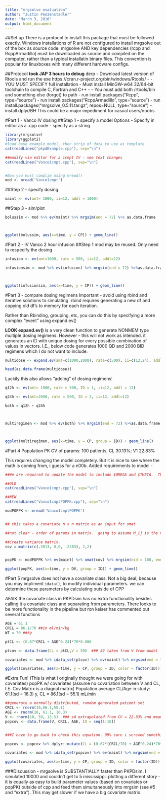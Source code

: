 ```yaml
---
title: "mrgsolve evaluation"
author: "Justin Penzenstadler"
date: "March 3, 2016"
output: html_document
---
```


##Set up 
There is a protocol to install this package that must be followed exactly. Windows installations of R are not configured to install mrgsolve out of the box as source code.  mrgsolve AND key dependencies (rcpp and RcppArmadillo) must be downloaded as source and compiled on the computer, rather than a typical installatin binary files.  This convention is popular for linuxboxes with many different hardware configs.

##Protocol 
**took JAP 3 hours to debug** derp
- Download latest version of Rtools and run the exe https://cran.r-project.org/bin/windows/Rtools/
  - - YOU MUST SPECIFY full installation - Must install MinGW-w64           32/64-bit toolchain to compile C, Fortran and C++
  - - You must add both /rtools/bin and something else (forgot) to path 
- run install.packages("Rcpp", type="source")
- run install.packages("RcppArmadillo", type="source")
- run install.packages("mrgsolve_0.5.11.tar.gz", repos=NULL, type="source")
- install dplyr/BH
This could be a major impediment for casual users/noobs

#Part 1 - Vanco IV dosing
##Step 1 - specify a model
Options
- Specify in editor as a .cpp code
- specify as a string 
```r
library(mrgsolve)
library(ggplot2)
#load base example model, then strip of data to use as template
cat(readLines("pkpdExample.cpp"), sep="\n")

##modify via editor for a 1cmpt IV - see text changes
cat(readLines("Vanco1cmpt.cpp"), sep="\n")


#Now you must complie using mread()
mod <- mread('Vanco1cmpt')
```

##Step 2 - specify dosing
```r

maint <- ev(amt= 1000, ii=12, addl = 1000)
```

##Step 3 - sim/plot
```r
bolussim <- mod %>% ev(maint) %>% mrgsim(end = 72) %>% as.data.frame



ggplot(bolussim, aes(x=time, y = CP)) + geom_line()
```


#Part 2 - IV Vanco 2 hour infusion 
##Step 1
mod may be reused.  Only need to respecify the dosing
```r

infusion <- ev(amt=1000, rate = 500, ii=12, addl=12)

infusionsim <- mod %>% ev(infusion) %>% mrgsim(end = 72) %>%as.data.frame



ggplot(infusionsim, aes(x=time, y = CP)) + geom_line()
```

#Part 3 - compare dosing regimens
Important - avoid using rbind and iterative solutions to simulating.  rbind requires generating a new df and copying old df's to memory for each iteration. 

Rather than Rbinding, grouping, etc, you can do this by specifying a more complex "event" using expand.ev()

**LOOK expand.ev()** is a very clean function to generate NONMEM type multiple dosing regimens. 
However - this will not work as intended.  it generates an ID with unique dosing for every possible combination of values in vectors. I.E., below code generates 1000 QD and 2000 BID regimens which I do not want to include.
```r

multidose <- expand.ev(amt=c(1000,2000), rate=c(500), ii=c(12,24), addl=2)

head(as.data.frame(multidose))
```

Luckily this also allows "adding" of dosing regimens!

```r

q12h <- ev(amt= 1000, rate = 500, ID = 1, ii=12, addl = 12)

q24h <- ev(amt=2000, rate = 500, ID = 2, ii=12, addl=12)

both = q12h + q24h



multiregimen <- mod %>% ev(both) %>% mrgsim(end = 72) %>%as.data.frame



ggplot(multiregimen, aes(x=time, y = CP, group = ID)) + geom_line()
```

#Part 4 Population PK 
CV of params: 100 patients, CL 30.13%; V1 22.83%

This requires changing the model completely.  But it is nice to see where the math is coming from, i guess for a n00b.
Added requirements to model - 

```r

##We are required to update the model to include $OMEGA and $THETA.  This requires recompilation. 

##OLD
cat(readLines("Vanco1cmpt.cpp"), sep="\n")

##NEW
cat(readLines("Vanco1cmptPOPPK.cpp"), sep="\n")

modPOPPK <- mread('Vanco1cmptPOPPK')


## this takes a covariate n x n matrix as an input for omat

##not clear - order of params in matrix.  going to assume M_ij is the variance for ordered param i = j.  IE. CL is first named param in model so its variance is M(1,1).

##Create variance matrix.  
cov = matrix(c(.3013, 0,0, .2283), 2,2)


popPK <- modPOPPK %>% ev(maint) %>% omat(cov) %>% mrgsim(nid = 100, end = 100) %>% as.data.frame

ggplot(popPK, aes(x=time, y = DV, group = ID)) + geom_line()
```
#Part 5
mrgsolve does not have a covariate class.  Not a big deal, because you may impliment `idata()`, to modify individual parameters.  we can determine these parameters by calculating outside of CPP

AFAIK the covariate class in PKPDsim has no extra functionality besides calling it a covariate class and separating from parameters.  There looks to be more functionality in the pipeline but ron keiser has commented out several functions

```r

AGE = 61.1
CRCL = 86.1/70 ##in ml/min/kg
WT = 70 ##kg

ptCL <- (0.67*CRCL + AGE^0.24)*70*0.006

ptcov <- data.frame(CL = ptCL,V = 59)  ### 59 taken from V from model 

covariates <- mod %>% idata_set(ptcov) %>% ev(maint) %>% mrgsim(end = 72) %>% as.data.frame

ggplot(covariates, aes(x=time, y = CP, group = ID, color = factor(ID))) + geom_line()


```

#Extra Fun!
(This is what I originally thought we were going for with covariates)
popPK w/ covariates (assume no covariation between V and CL, I.E. Cov Matrix is a diagnal matrix)
Population average CL/Age in study: 61.1(sd = 16.3) y, CL = 86.1(sd = 55.1) mL/min
```r

##generate a normally distributed, random generated patient set
CRCL <- rnorm(10,86.1,55.1)
AGE <- rnorm(10, 61.1, 16.3)
V <- rnorm(10, 59, 13.5)  ### sd extrapolated from CV = 22.83% and mean of 59 from model 
popcov <- data.frame(V, CRCL, AGE, ID = seq(1:10))


###I have to go back to check this equation. 99% sure i screwed something up.  Jimmied to give ballpark correct clearances

popcov <- popcov %>% dplyr::mutate(CL = (0.67*(CRCL/70) + AGE^0.24)*70*0.06)

covariates <- mod %>% idata_set(popcov) %>% ev(maint) %>% mrgsim(end = 72) %>% as.data.frame

ggplot(covariates, aes(x=time, y = CP, group = ID, color = factor(ID))) + geom_line()
```


###Discussion
- mrgsolve is SUBSTANTIALLY faster than PKPDsim.  I simulated 10000 and couldn't get to 5 mississippi. plotting a different story 
- it is equally as easy to build parameter values (based on covariates or popPK) outside of cpp and feed them simultaneously into mrgsim (see #5 and "extra").  This may get slower if we have a big covariate matrix 

